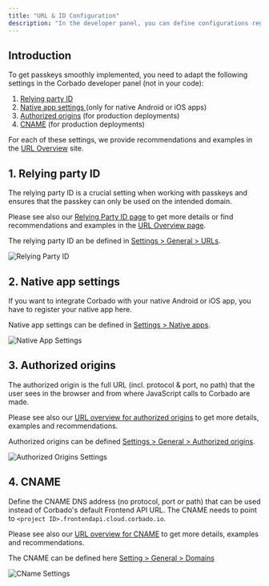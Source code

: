 ```yaml
---
title: "URL & ID Configuration"
description: "In the developer panel, you can define configurations regarding URLs & IDs."
---
```


## Introduction

To get passkeys smoothly implemented, you need to adapt the following settings in the Corbado developer panel (not in your code):

1. [Relying party ID](#1-relying-party-id)
2. [Native app settings ](#2-native-app-settings)(only for native Android or iOS apps)
3. [Authorized origins](#3-authorized-origins) (for production deployments)
4. [CNAME](#4-cname) (for production deployments)

For each of these settings, we provide recommendations and examples in the [URL Overview](/corbado-complete/helpful-guides/url-overview) site.

## 1. Relying party ID

The relying party ID is a crucial setting when working with passkeys and ensures that the passkey can only be used on the intended domain.

Please see also our [Relying Party ID page](/corbado-complete/helpful-guides/passkeys/relying-party-id) to get more details or find recommendations and examples in the [URL Overview page](/corbado-complete/helpful-guides/url-overview#7-relying-party-id).

The relying party ID an be defined in [Settings > General > URLs](https://app.corbado.com/settings/general?tab=URLs).

![Relying Party ID](/images/overview/signup/passkey-configuration/relying-party-id.webp)

## 2. Native app settings

If you want to integrate Corbado with your native Android or iOS app, you have to register your native app here.

Native app settings can be defined in [Settings > Native apps](https://app.corbado.com/settings/native-apps).

![Native App Settings](/images/overview/signup/passkey-configuration/native-app-settings.webp)

## 3. Authorized origins

The authorized origin is the full URL (incl. protocol & port, no path) that the user sees in the browser and from where JavaScript calls to Corbado are made.

Please see also our [URL overview for authorized origins](/corbado-complete/helpful-guides/url-overview#1-authorized-origin) to get more details, examples and recommendations.

Authorized origins can be defined [Settings > General > Authorized origins](https://app.corbado.com/settings/general?tab=Authorized+origins).

![Authorized Origins Settings](/images/overview/signup/passkey-configuration/authorized-origins-settings.webp)

## 4. CNAME

Define the CNAME DNS address (no protocol, port or path) that can be used instead of Corbado's default Frontend API URL. The CNAME needs to point to `<project ID>.frontendapi.cloud.corbado.io`.

Please see also our [URL overview for CNAME](/corbado-complete/helpful-guides/url-overview#5-cname) to get more details, examples and recommendations.

The CNAME can be defined here [Setting > General > Domains](https://app.corbado.com/settings/general?tab=Domains)

![CName Settings](/images/overview/signup/passkey-configuration/cname-settings.webp)
